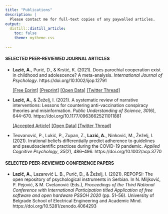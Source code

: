 ```yaml
---
title: "Publications"
description: |
  Please contact me for full-text copies of any paywalled articles.
output: 
  distill::distill_article:
    toc: false
    theme: mytheme.css
   
---
```

#### SELECTED PEER-REVIEWED JOURNAL ARTICLES

- **Lazić, A.**, Purić, D., & Krstić, K. (2021). Does parochial cooperation exist in childhood and adolescence? A meta-analysis. *International Journal of Psychology*. https://doi.org/10.1002/ijop.12791

  [[Free Eprint]](https://onlinelibrary.wiley.com/share/author/KAFHHZHEVUC8KXNBAWGU?target=10.1002/ijop.12791) [[Preprint]](https://psyarxiv.com/uexmr) [[Open Data]](https://osf.io/f7uwz/) [[Twitter Thread]](https://twitter.com/AleLazic/status/1410984195623694337?s=20)

- **Lazić, A.**, & Žeželj, I. (2021). A systematic review of narrative interventions: Lessons for countering anti-vaccination conspiracy theories and misinformation. *Public Understanding of Science*, *30*(6), 644–670. https://doi.org/10.1177/09636625211011881

  [[Accepted Article]](https://psyarxiv.com/g5r8z/) [[Open Data]](https://osf.io/4d5rp/) [[Twitter Thread]](https://twitter.com/AleLazic/status/1395041770560446471)

-  Teovanović, P., Lukić, P., Zupan, Z., **Lazić, A.**, Ninković, M., Žeželj, I. (2021). Irrational beliefs differentially predict adherence to guidelines and pseudoscientific practices during the COVID-19 pandemic. *Applied Cognitive Psychology*, *35*(2), 486–496. https://doi.org/10.1002/acp.3770

#### SELECTED PEER-REVIEWED CONFERENCE PAPERS

- **Lazić, A.**, Lazarević L. B., Purić, D., & Žeželj, I. (2021). REPOPSI: The open repository of psychological instruments in Serbian. In N. Miljković, P. Pejović, & M. Cvetanović (Eds.), *Proceedings of the Third National Conference with International Participation titled Application of free software and open hardware PSSOH 2020* (pp. 51–56). University of Belgrade School of Electrical Engineering and Academic Mind. https://doi.org/10.5281/zenodo.4064293